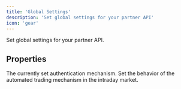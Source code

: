 ```yaml
---
title: 'Global Settings'
description: 'Set global settings for your partner API'
icon: 'gear'
---
```


Set global settings for your partner API.

## Properties

<ResponseField name="auth" type="Object" required>
The currently set authentication mechanism.
</ResponseField>

<ResponseField name="id-market" type="Object" required>
Set the behavior of the automated trading mechanism in the intraday market.

</ResponseField>

